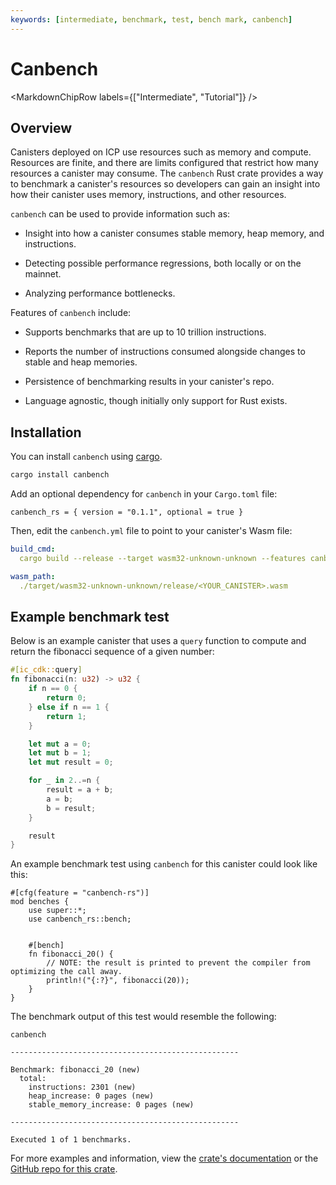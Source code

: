 ```yaml
---
keywords: [intermediate, benchmark, test, bench mark, canbench]
---
```



# Canbench

<MarkdownChipRow labels={["Intermediate", "Tutorial"]} />

## Overview

Canisters deployed on ICP use resources such as memory and compute. Resources are finite, and there are limits configured that restrict how many resources a canister may consume. The `canbench` Rust crate provides a way to benchmark a canister's resources so developers can gain an insight into how their canister uses memory, instructions, and other resources.

`canbench` can be used to provide information such as:

- Insight into how a canister consumes stable memory, heap memory, and instructions.

- Detecting possible performance regressions, both locally or on the mainnet.

- Analyzing performance bottlenecks.

Features of `canbench` include:

- Supports benchmarks that are up to 10 trillion instructions.

- Reports the number of instructions consumed alongside changes to stable and heap memories.

- Persistence of benchmarking results in your canister's repo.

- Language agnostic, though initially only support for Rust exists. 

## Installation

You can install `canbench` using [cargo](https://crates.io/).

```bash
cargo install canbench
```

Add an optional dependency for `canbench` in your `Cargo.toml` file:

```
canbench_rs = { version = "0.1.1", optional = true }
```

Then, edit the `canbench.yml` file to point to your canister's Wasm file:

```yml
build_cmd:
  cargo build --release --target wasm32-unknown-unknown --features canbench-rs

wasm_path:
  ./target/wasm32-unknown-unknown/release/<YOUR_CANISTER>.wasm
```

## Example benchmark test

Below is an example canister that uses a `query` function to compute and return the fibonacci sequence of a given number:

```rust
#[ic_cdk::query]
fn fibonacci(n: u32) -> u32 {
    if n == 0 {
        return 0;
    } else if n == 1 {
        return 1;
    }

    let mut a = 0;
    let mut b = 1;
    let mut result = 0;

    for _ in 2..=n {
        result = a + b;
        a = b;
        b = result;
    }

    result
}
```

An example benchmark test using `canbench` for this canister could look like this:

```
#[cfg(feature = "canbench-rs")]
mod benches {
    use super::*;
    use canbench_rs::bench;


    #[bench]
    fn fibonacci_20() {
        // NOTE: the result is printed to prevent the compiler from optimizing the call away.
        println!("{:?}", fibonacci(20));
    }
}
```

The benchmark output of this test would resemble the following:

```
canbench

---------------------------------------------------

Benchmark: fibonacci_20 (new)
  total:
    instructions: 2301 (new)
    heap_increase: 0 pages (new)
    stable_memory_increase: 0 pages (new)

---------------------------------------------------

Executed 1 of 1 benchmarks.
```

For more examples and information, view the [crate's documentation](https://docs.rs/canbench-rs) or the [GitHub repo for this crate](https://github.com/dfinity/canbench/tree/main).
